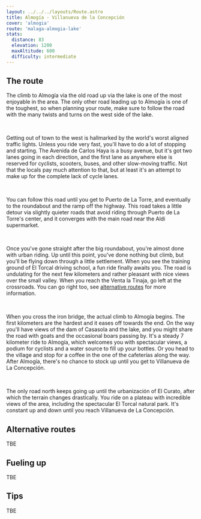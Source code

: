 ```yaml
---
layout: ../../../layouts/Route.astro
title: Almogía - Villanueva de la Concepción
cover: 'almogia'
route: 'malaga-almogia-lake'
stats:
  distance: 83
  elevation: 1200
  maxAltitude: 600
  difficulty: intermediate
---
```


## The route

The climb to Almogía via the old road up via the lake is one of the most enjoyable in the area.
The only other road leading up to Almogía is one of the toughest, so when planning your route, make sure to follow the road with the many twists and turns on the west side of the lake.

&nbsp;

Getting out of town to the west is hallmarked by the world's worst aligned traffic lights. Unless you ride very fast, you'll have to do a lot of stopping and starting.
The Avenida de Carlos Haya is a busy avenue, but it's got two lanes going in each direction, and the first lane as anywhere else is reserved for cyclists, scooters, buses, and other slow-moving traffic. 
Not that the locals pay much attention to that, but at least it's an attempt to make up for the complete lack of cycle lanes.

&nbsp;

You can follow this road until you get to Puerto de La Torre, and eventually to the roundabout and the ramp off the highway.
This road takes a little detour via slightly quieter roads that avoid riding through Puerto de La Torre's center, and it converges with the main road near the Aldi supermarket.

&nbsp;

Once you've gone straight after the big roundabout, you're almost done with urban riding.
Up until this point, you've done nothing but climb, but you'll be flying down through a little settlement. 
When you see the training ground of El Torcal driving school, a fun ride finally awaits you.
The road is undulating for the next few kilometers and rather pleasant with nice views over the small valley.
When you reach the Venta la Tinaja, go left at the crossroads. You can go right too, see [alternative routes](#alternative-routes) for more information.

&nbsp;

When you cross the iron bridge, the actual climb to Almogía begins. The first kilometers are the hardest and it eases off towards the end.
On the way you'll have views of the dam of Casasola and the lake, and you might share the road with goats and the occasional boars passing by.
It's a steady 7 kilometer ride to Almogía, which welcomes you with spectacular views, a podium for cyclists and a water source to fill up your bottles. 
Or you head to the village and stop for a coffee in the one of the cafeterías along the way. After Almogía, there's no chance to stock up until you get to Villanueva de La Concepción.

&nbsp;

The only road north keeps going up until the urbanización of El Curato, after which the terrain changes drastically.
You ride on a plateau with incredible views of the area, including the spectacular El Torcal natural park. 
It's constant up and down until you reach Villanueva de La Concepción.



## Alternative routes

TBE 

## Fueling up

TBE

## Tips

TBE
  
